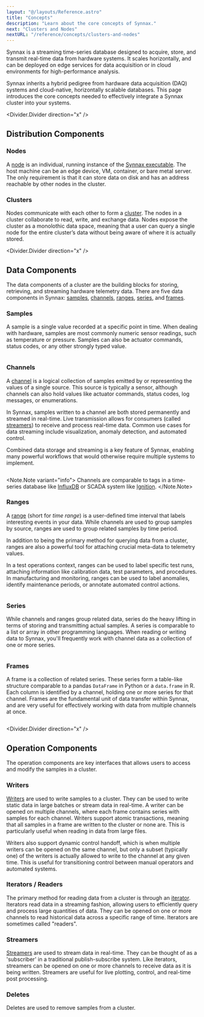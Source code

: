 ```yaml
---
layout: "@/layouts/Reference.astro"
title: "Concepts"
description: "Learn about the core concepts of Synnax."
next: "Clusters and Nodes"
nextURL: "/reference/concepts/clusters-and-nodes"
---
```



Synnax is a streaming time-series database designed to acquire, store, and transmit
real-time data from hardware systems. It scales horizontally, and can be deployed on
edge services for data acquisition or in cloud environments for high-performance
analysis.

Synnax inherits a hybrid pedigree from hardware data acquisition (DAQ) systems and
cloud-native, horizontally scalable databases. This page introduces the core concepts
needed to effectively integrate a Synnax cluster into your systems.

<Divider.Divider direction="x" />

## Distribution Components

### Nodes

A [node](/reference/concepts/clusters-and-nodes#what-is-a-node) is an individual,
running instance of the [Synnax executable](/reference/cluster/quick-start). The host
machine can be an edge device, VM, container, or bare metal server. The only requirement
is that it can store data on disk and has an address reachable by other nodes in the
cluster.

### Clusters

Nodes communicate with each other to form a
[cluster](/reference/concepts/clusters-and-nodes#what-is-a-cluster). The nodes in a
cluster collaborate to read, write, and exchange data. Nodes expose the cluster as a
monolothic data space, meaning that a user can query a single node for the entire
cluster’s data without being aware of where it is actually stored.

<Divider.Divider direction="x" />

## Data Components

The data components of a cluster are the building blocks for storing, retrieving, and
streaming hardware telemetry data. There are five data components in Synnax:
[samples](#samples), [channels](#channels), [ranges](#ranges), [series](#series), and
[frames](#frames).

### Samples

A sample is a single value recorded at a specific point in time. When dealing with
hardware, samples are most commonly numeric sensor readings, such as temperature or
pressure. Samples can also be actuator commands, status codes, or any other strongly
typed value.

<Diagram>
  <Image
    client:only="react"
    id="concepts/overview/sample"
    extension="svg"
    themed={false}
  />
</Diagram>

### Channels

A [channel](/reference/concepts/channels) is a logical collection of samples emitted by
or representing the values of a single source. This source is typically a sensor, although
channels can also hold values like actuator commands, status codes, log messages, or
enumerations.

In Synnax, samples written to a channel are both stored permanently and streamed in
real-time. Live transmission allows for consumers (called [streamers](/reference/concepts/streams))
to receive and process real-time data. Common use cases for data streaming include
visualization, anomaly detection, and automated control.

Combined data storage and streaming is a key feature of Synnax, enabling many powerful
workflows that would otherwise require multiple systems to implement.

<Diagram>
  <Image
    client:only="react"
    id="concepts/overview/channel"
    extension="svg"
    themed={false}
  />
</Diagram>

<Note.Note variant="info">
  Channels are comparable to tags in a time-series database like
  [InfluxDB](https://www.influxdata.com/) or SCADA system like
  [Ignition](https://inductiveautomation.com/).
</Note.Note>

### Ranges

A [range](/reference/concepts/ranges) (short for _time range_) is a
user-defined time interval that labels interesting events in your data. While channels
are used to group samples by source, ranges are used to group related samples by time
period.

In addition to being the primary method for querying data from a cluster, ranges are
also a powerful tool for attaching crucial meta-data to telemetry values.

In a test operations context, ranges can be used to label specific test runs, attaching
information like calibration data, test parameters, and procedures. In manufacturing
and monitoring, ranges can be used to label anomalies, identify maintenance periods, or
annotate automated control actions.

<Diagram>
  <Image
    client:only="react"
    id="concepts/overview/range"
    extension="svg"
    themed={false}
  />
</Diagram>

### Series

While channels and ranges group related data, series do the heavy lifting in terms
of storing and transmitting actual samples. A series is comparable to a list or array
in other programming languages. When reading or writing data to Synnax, you'll frequently
work with channel data as a collection of one or more series.

<Diagram>
  <Image
    client:only="react"
    id="concepts/overview/series"
    extension="svg"
    themed={false}
  />
</Diagram>

### Frames

A frame is a collection of related series. These series form a table-like structure
comparable to a pandas `DataFrame` in Python or a `data.frame` in R. Each column is
identified by a channel, holding one or more series for that channel. Frames are the
fundamental unit of data transfer within Synnax, and are very useful for effectively
working with data from multiple channels at once.

<Diagram>
  <Image
    client:only="react"
    id="concepts/overview/frame"
    extension="svg"
    themed={false}
  />
</Diagram>

<Divider.Divider direction="x" />

## Operation Components

The operation components are key interfaces that allows users to access and modify the
samples in a cluster.

### Writers

[Writers](/reference/concepts/writes) are used to write samples to a cluster. They can
be used to write static data in large batches or stream data in real-time. A writer can
be opened on multiple channels, where each frame contains series with samples for each
channel. Writers support atomic transactions, meaning that all samples in a frame are
written to the cluster or none are. This is particularly useful when reading in data
from large files.

Writers also support dynamic control handoff, which is when multiple writers can be
opened on the same channel, but only a subset (typically one) of the writers is actually
allowed to write to the channel at any given time. This is useful for transitioning
control between manual operators and automated systems.

### Iterators / Readers

The primary method for reading data from a cluster is through an
[iterator](/reference/concepts/reads). Iterators read data in a streaming fashion,
allowing users to efficiently query and process large quantities of data. They can be
opened on one or more channels to read historical data across a specific range of time.
Iterators are sometimes called "readers".

### Streamers

[Streamers](/reference/concepts/streams) are used to stream data in real-time. They can
be thought of as a 'subscriber' in a traditional publish-subscribe system. Like
iterators, streamers can be opened on one or more channels to receive data as it is
being written. Streamers are useful for live plotting, control, and real-time post
processing.

### Deletes

Deletes are used to remove samples from a cluster.
